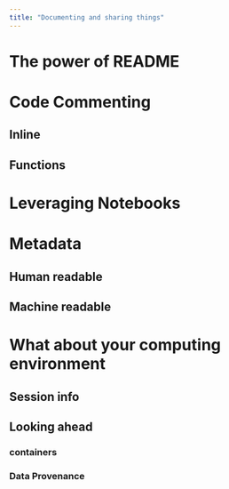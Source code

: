 ```yaml
---
title: "Documenting and sharing things"
---
```


# The power of README

# Code Commenting

## Inline 

## Functions

# Leveraging Notebooks

# Metadata

## Human readable

## Machine readable

# What about your computing environment

## Session info

## Looking ahead

### containers

### Data Provenance